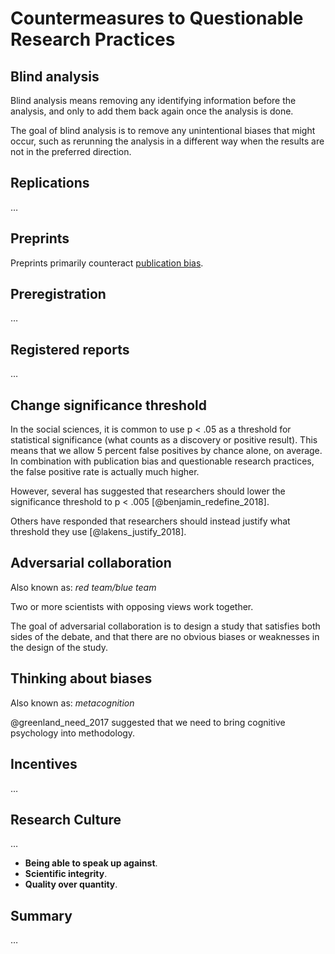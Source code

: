 # Countermeasures to Questionable Research Practices {#countermeasures}

## Blind analysis {#blind-analysis}

Blind analysis means removing any identifying information before the analysis, and only to add them back again once the analysis is done.

The goal of blind analysis is to remove any unintentional biases that might occur, such as rerunning the analysis in a different way when the results are not in the preferred direction.

## Replications {#replications}

...

## Preprints {#preprints}

Preprints primarily counteract [publication bias](#publication-bias).

## Preregistration {#preregistration}

...

## Registered reports {#registered-reports}

...

## Change significance threshold {#change-alpha}

In the social sciences, it is common to use p < .05 as a threshold for statistical significance (what counts as a discovery or positive result). This means that we allow 5 percent false positives by chance alone, on average. In combination with publication bias and questionable research practices, the false positive rate is actually much higher.

However, several has suggested that researchers should lower the significance threshold to p < .005 [@benjamin_redefine_2018].

Others have responded that researchers should instead justify what threshold they use [@lakens_justify_2018].

## Adversarial collaboration

Also known as: *red team/blue team*

Two or more scientists with opposing views work together. 

The goal of adversarial collaboration is to design a study that satisfies both sides of the debate, and that there are no obvious biases or weaknesses in the design of the study.

## Thinking about biases

Also known as: *metacognition*

@greenland_need_2017 suggested that we need to bring cognitive psychology into methodology.

## Incentives

...

## Research Culture

...

- **Being able to speak up against**.
- **Scientific integrity**.
- **Quality over quantity**.

## Summary 

...
